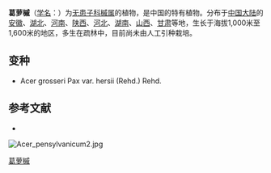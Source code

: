 {{Speciesbox
| name = 葛萝槭
| status = 
| status_system = 
| image =Acer pensylvanicum1.jpg
| image_caption = 
| genus = Acer
| species = grosseri
| authority = Pax
| subdivision_ranks =[[变种|变种]]
| subdivision =
* 葛萝槭 ''A. g.'' var. ''grosseri''
* [[长裂葛萝槭|长裂葛萝槭]] ''A. g.'' var. ''hersii''
}}

'''葛萝槭'''（[[学名|学名]]：{{lang|la|''Acer grosseri''}}）为[[无患子科|无患子科]][[槭属|槭属]]的植物，是中国的特有植物。分布于[[中国大陆|中国大陆]]的[[安徽|安徽]]、[[湖北|湖北]]、[[河南|河南]]、[[陕西|陕西]]、[[河北|河北]]、[[湖南|湖南]]、[[山西|山西]]、[[甘肃|甘肃]]等地，生长于海拔1,000米至1,600米的地区，多生在疏林中，目前尚未由人工引种栽培。

== 变种 ==
* Acer grosseri Pax var. hersii (Rehd.) Rehd.

== 参考文献 ==
<div class="references-small">
* {{cite web| url =http://www.bioinfo.cn/db05/KmzwSpecies.php?action=view&id=468| title =葛萝槭（原变种）| work =《中国高等植物数据库全库》| publisher =中国科学院微生物研究所| author =昆明植物研究所| accessdate =2009-02-21| deadurl =yes| archiveurl =https://web.archive.org/web/20160305074240/http://www.bioinfo.cn/db05/KmzwSpecies.php?action=view&id=468| archivedate =2016-03-05}}
</div>
[[File:Acer_pensylvanicum2.jpg|thumb]]
{{Taxonbar|from=Q9577573}}

[[Category:枫属|葛萝槭]]


{{植物小作品}}